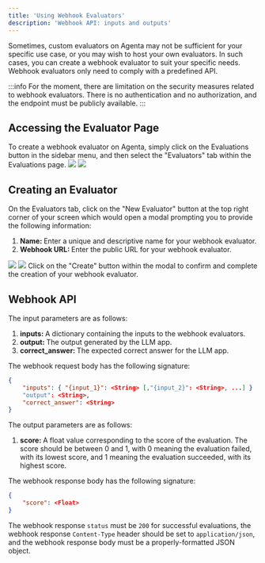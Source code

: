 ```yaml
---
title: 'Using Webhook Evaluators'
description: 'Webhook API: inputs and outputs'
---
```


Sometimes, custom evaluators on Agenta may not be sufficient for your specific use case, or you may wish to host your own evaluators. In such cases, you can create a webhook evaluator to suit your specific needs. Webhook evaluators only need to comply with a predefined API.

:::info 
For the moment, there are limitation on the security measures related to webhook evaluators. There is no authentication and no authorization, and the endpoint must be publicly available.
:::


## Accessing the Evaluator Page
To create a webhook evaluator on Agenta, simply click on the Evaluations button in the sidebar menu, and then select the "Evaluators" tab within the Evaluations page.
<img className="dark:hidden" src="/images/basic_guides/15_accessing_evaluator_page_light.png" />
<img className="hidden dark:block" src="/images/basic_guides/15_accessing_evaluator_page_dark.png" />

## Creating an Evaluator
On the Evaluators tab, click on the "New Evaluator" button at the top right corner of your screen which would open a modal prompting you to provide the following information:
1. <b>Name: </b> Enter a unique and descriptive name for your webhook evaluator.
2. <b>Webhook URL: </b> Enter the public URL for your webhook evaluator.
<img className="dark:hidden" src="/images/basic_guides/webhook_config_light.png" />
<img className="hidden dark:block" src="/images/basic_guides/webhook_config_dark.png" />
Click on the "Create" button within the modal to confirm and complete the creation of your webhook evaluator.

## Webhook API

The input parameters are as follows:
1. <b>inputs: </b> A dictionary containing the inputs to the webhook evaluators. 
2. <b>output: </b> The output generated by the LLM app.
3. <b>correct_answer: </b> The expected correct answer for the LLM app. 

The webhook request body has the following signature:
```json
{
    "inputs": { "{input_1}": <String> [,"{input_2}": <String>, ...] }
    "output": <String>,
    "correct_answer": <String>
}
```

The output parameters are as follows:
1. <b>score: </b> A float value corresponding to the score of the evaluation. The score should be between 0 and 1, with 0 meaning the evaluation failed, with its lowest score, and 1 meaning the evaluation succeeded, with its highest score.

The webhook response body has the following signature:
```json
{
    "score": <Float>
}
```

The webhook response `status` must be `200` for successful evaluations, the webhook response `Content-Type` header should be set to `application/json`, and the webhook response body must be a properly-formatted JSON object.
